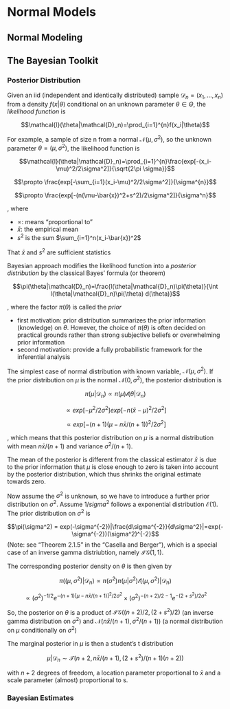 # Normal Models

## Normal Modeling

## The Bayesian Toolkit

### Posterior Distribution

Given an iid (independent and identically distributed) sample $\mathcal{D}_n = (x_1, ..., x_n)$ from a density $f(x|\theta)$ conditional on an unknown parameter $\theta \in \Theta$, the *likelihood function* is

$$\mathcal{l}(\theta|\mathcal{D}_n)=\prod_{i=1}^{n}f(x_i|\theta)$$

For example, a sample of size n from a normal $\mathcal{N}(\mu,\sigma^2)$, so the unknown parameter $\theta=(\mu,\sigma^2)$, the likelihood function is

$$\mathcal{l}(\theta|\mathcal{D}_n)=\prod_{i=1}^{n}\frac{exp[-(x_i-\mu)^2/2\sigma^2]}{\sqrt{2\pi \sigma}}$$

$$\propto \frac{exp[-\sum_{i=1}(x_i-\mu)^2/2\sigma^2]}{\sigma^{n}}$$

$$\propto \frac{exp[-(n(\mu-\bar{x})^2+s^2)/2\sigma^2]}{\sigma^n}$$

, where

- $\propto$: means "proportional to"
- $\bar{x}$: the empirical mean
- $s^2$ is the sum $\sum_{i=1}^n(x_i-\bar{x})^2$

That $\bar{x}$ and $s^2$ are sufficient statistics

Bayesian approach modifies the likelihood function into a *posterior distribution* by the classical Bayes' formula
(or theorem)

$$\pi(\theta|\mathcal{D}_n)=\frac{l(\theta|\mathcal{D}_n)\pi(\theta)}{\int l(\theta|\mathcal{D}_n)\pi(\theta) d(\theta)}$$

, where the factor $\pi(\theta)$ is called the *prior*


- first motivation: prior distribution summarizes the prior information (knowledge) on $\theta$. However, the choice of $\pi(\theta)$ is often decided on practical grounds rather than strong subjective beliefs or overwhelming prior information
- second motivation: provide a fully probabilistic framework for the inferential analysis

The simplest case of normal distribution with known variable, $\mathcal{N}(\mu, \sigma^2)$. If the prior distribution on $\mu$ is the normal $\mathcal{N}(0,\sigma^2)$, the posterior distribution is

$$\pi(\mu|\mathcal{D}_n) \propto \pi(\mu)\mathcal{l}(\theta|\mathcal{D}_n)$$

$$\propto exp[-\mu^2/2\sigma^2] exp[-n(\bar{x}-\mu)^2/2\sigma^2]$$

$$\propto exp[-(n+1)(\mu-n\bar{x}/(n+1))^2/2\sigma^2]$$

, which means that this posterior distribution on $\mu$ is a normal distribution with mean $n\bar{x}/(n+1)$ and variance $\sigma^2/(n+1)$.

The mean of the posterior is different from the classical estimator $\bar{x}$ is due to the prior information that $\mu$ is close enough to zero is taken into account by the posterior distribution, which thus shrinks the original estimate towards zero.

Now assume the $\sigma^2$ is unknown, so we have to introduce a further prior distribution on $\sigma^2$. Assume $1/sigma^2$ follows a exponential distribution $\mathcal{E}(1)$. The prior distribution on $\sigma^2$ is

$$\pi(\sigma^2) = exp(-\sigma^{-2})|\frac{d\sigma^{-2}}{d\sigma^2}|=exp(-\sigma^{-2})(\sigma^2)^{-2}$$
(Note: see "Theorem 2.1.5" in the "Casella and Berger"), which is a special case of an inverse gamma distriubtion, namely $\mathcal{IG}(1,1)$.

The corresponding posterior density on $\theta$ is then given by

$$\pi((\mu, \sigma^2)|\mathcal{D}_n) \propto \pi(\sigma^2)\pi(\mu|\sigma^2)\mathcal{l}((\mu,\sigma^2)|\mathcal{D}_n)$$

$$\propto (\sigma^2)^{-1/2}e^{-(n+1)[\mu-n\bar{x}/(n+1)]^2/2\sigma^2} \times (\sigma^2)^{-(n+2)/2-1}e^{-(2+s^2)/2\sigma^2}$$

So, the posterior on $\theta$ is a product of $\mathcal{IG}((n+2)/2,(2+s^2)/2)$ (an inverse gamma distribution on $\sigma^2$) and $\mathcal{N}(n\bar{x}/(n+1),\sigma^2/(n+1))$ (a normal distribution on $\mu$ conditionally on $\sigma^2$)

The marginal posterior in $\mu$ is then a student's t distribution

$$\mu|\mathcal{D}_n \sim \mathcal{T}(n+2, n\bar{x}/(n+1), (2+s^2)/(n+1)(n+2))$$

with $n+2$ degrees of freedom, a location parameter proportional to $\bar{x}$ and a scale parameter (almost) proportional to s.

### Bayesian Estimates
